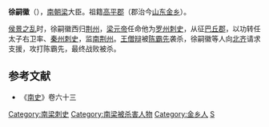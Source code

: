 '''徐嗣徽'''（{{bd|？||556年|catIdx=X}}），[[南朝梁|南朝梁]]大臣。祖籍[[高平郡|高平郡]]（郡治今[[山东|山东]][[金乡|金乡]]）。

[[侯景之乱|侯景之乱]]时，徐嗣徽西归[[荆州|荆州]]，[[梁元帝|梁元帝]]任命他为[[罗州|罗州]][[刺史|刺史]]，从征[[巴丘郡|巴丘郡]]，以功转任太子右卫率、[[秦州|秦州]][[刺史|刺史]]，监[[南荆州|南荆州]]。[[王僧辩|王僧辩]]被[[陈霸先|陈霸先]]袭杀，徐嗣徽等人向[[北齐|北齐]]请求支援，攻打陈霸先，最终战败被杀。

==参考文献==
* 《[[南史|南史]]》卷六十三
{{DEFAULTSORT:X}}
[[Category:南梁刺史|Category:南梁刺史]]
[[Category:南梁被杀害人物|Category:南梁被杀害人物]]
[[Category:金乡人|Category:金乡人]]
[[Category:徐姓|S]]